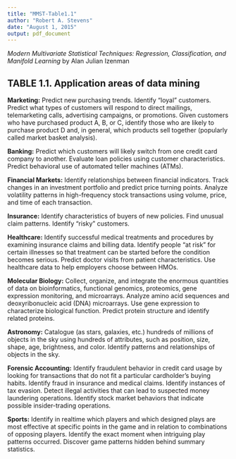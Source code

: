 ```yaml
---
title: "MMST-Table1.1"
author: "Robert A. Stevens"
date: "August 1, 2015"
output: pdf_document
---
```


*Modern Multivariate Statistical Techniques:  Regression, Classification, and Manifold Learning* by Alan Julian Izenman

## TABLE 1.1. Application areas of data mining

**Marketing:** Predict new purchasing trends. Identify “loyal” customers. Predict what types of customers will respond to direct mailings, telemarketing calls, advertising campaigns, or promotions. Given customers who have purchased product A, B, or C, identify those who are likely to purchase product D and, in general, which products sell together (popularly called market basket analysis).

**Banking:** Predict which customers will likely switch from one credit card company to another. Evaluate loan policies using customer characteristics. Predict behavioral use of automated teller machines (ATMs).

**Financial Markets:** Identify relationships between financial indicators. Track changes in an investment portfolio and predict price turning points. Analyze volatility patterns in high-frequency stock transactions using volume, price, and time of each transaction.

**Insurance:** Identify characteristics of buyers of new policies. Find unusual claim patterns. Identify “risky” customers.

**Healthcare:** Identify successful medical treatments and procedures by examining insurance claims and billing data. Identify people “at risk” for certain illnesses so that treatment can be started before the condition becomes serious. Predict doctor visits from patient characteristics. Use healthcare data to help employers choose between HMOs.

**Molecular Biology:** Collect, organize, and integrate the enormous quantities of data on bioinformatics, functional genomics, proteomics, gene expression monitoring, and microarrays. Analyze amino acid sequences and deoxyribonucleic acid (DNA) microarrays. Use gene expression to characterize biological function. Predict protein structure and identify related proteins.

**Astronomy:** Catalogue (as stars, galaxies, etc.) hundreds of millions of objects in the sky using hundreds of attributes, such as position, size, shape, age, brightness, and color. Identify patterns and relationships of objects in the sky.

**Forensic Accounting:** Identify fraudulent behavior in credit card usage by looking for transactions that do not fit a particular cardholder’s buying habits. Identify fraud in insurance and medical claims. Identify instances of tax evasion. Detect illegal activities that can lead to suspected money laundering operations. Identify stock market behaviors that indicate possible insider-trading operations.

**Sports:** Identify in realtime which players and which designed plays are most effective at specific points in the game and in relation to combinations of opposing players. Identify the exact moment when intriguing play patterns occurred. Discover game patterns hidden behind summary statistics.
